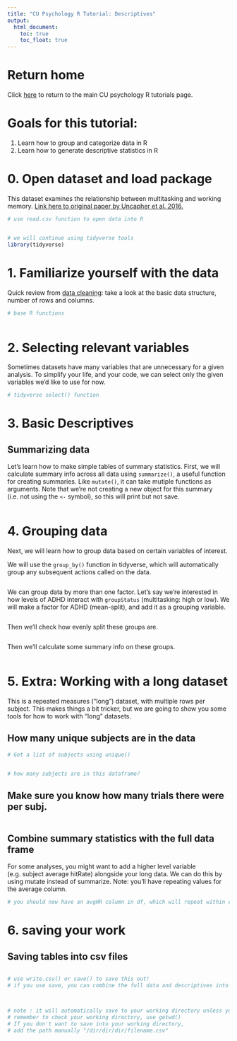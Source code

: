 ```yaml
---
title: "CU Psychology R Tutorial: Descriptives"
output: 
  html_document: 
    toc: true
    toc_float: true
---
```


# Return home

Click [here](https://cu-psych-r-users.github.io/cu-psych-r-tutorial) to return to the main CU psychology R tutorials page.

# Goals for this tutorial:

1. Learn how to group and categorize data in R 
2. Learn how to generate descriptive statistics in R

# 0. Open dataset and load package

This dataset examines the relationship between multitasking and working memory. [Link here to original paper by Uncapher et al. 2016.](https://www.ncbi.nlm.nih.gov/pmc/articles/PMC4733435/pdf/nihms712443.pdf)

```r
# use read.csv function to open data into R 


# we will continue using tidyverse tools
library(tidyverse)
```

# 1. Familiarize yourself with the data

Quick review from [data cleaning](2_dataCleaning/DataCleaning_Code.html): take a look at the basic data structure, number of rows and columns.

```r
# base R functions



```

# 2. Selecting relevant variables

Sometimes datasets have many variables that are unnecessary for a given analysis. To simplify your life, and your code, we can select only the given variables we'd like to use for now.

```r
# tidyverse select() function 


```

# 3. Basic Descriptives

## Summarizing data

Let's learn how to make simple tables of summary statistics.
First, we will calculate summary info across all data using `summarize()`, a useful function for creating summaries. Like `mutate()`, it can take mutiple functions as arguments. Note that we're not creating a new object for this summary (i.e. not using the `<-` symbol), so this will print but not save.

```r



```

# 4. Grouping data

Next, we will learn how to group data based on certain variables of interest.

We will use the `group_by()` function in tidyverse, which will automatically group any subsequent actions called on the data. 

```r



```

We can group data by more than one factor. Let's say we're interested in how levels of ADHD interact with `groupStatus` (multitasking: high or low). We will make a factor for ADHD (mean-split), and add it as a grouping variable.

```r



```

Then we'll check how evenly split these groups are.

```r


```

Then we'll calculate some summary info on these groups.

```r



```

# 5. Extra: Working with a long dataset 

This is a repeated measures ("long") dataset, with multiple rows per subject. This makes things a bit tricker, but we are going to show you some tools for how to work with "long" datasets.

## How many unique subjects are in the data

```r
# Get a list of subjects using unique()


# how many subjects are in this dataframe?


```

## Make sure you know how many trials there were per subj.

```r


```

## Combine summary statistics with the full data frame

For some analyses, you might want to add a higher level variable (e.g. subject average hitRate) alongside your long data. We can do this by using mutate instead of summarize. Note: you'll have repeating values for the average column.

```r





# you should now have an avgHR column in df, which will repeat within each subject, but vary across subjects.
```


# 6. saving your work

## Saving tables into csv files

```r



```

```r
# use write.csv() or save() to save this out!
# if you use save, you can combine the full data and descriptives into a tidy package.



# note : it will automatically save to your working directory unless you specify otherise 
# remember to check your working directory, use getwd() 
# If you don't want to save into your working directory,
# add the path manually "/dir/dir/dir/filename.csv"
```
